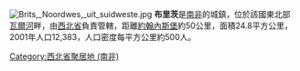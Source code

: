 [[File:Brits,_Noordwes,_uit_suidweste.jpg|thumb]]
'''布里茨'''是[[南非|南非]]的城鎮，位於該國東北部[[瓦爾河|瓦爾河]]畔，由[[西北省_(南非)|西北省]]負責管轄，距離[[約翰內斯堡|約翰內斯堡]]約50公里，面積24.8平方公里，2001年人口12,383，人口密度每平方公里約500人。

{{SouthAfrica-geo-stub}}
[[Category:西北省聚居地_(南非)|Category:西北省聚居地 (南非)]]